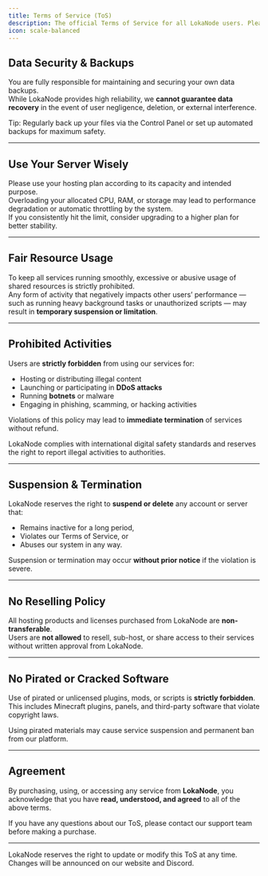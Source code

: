 ```yaml
---
title: Terms of Service (ToS)
description: The official Terms of Service for all LokaNode users. Please read carefully before using our hosting services.
icon: scale-balanced
---
```


## Data Security & Backups
You are fully responsible for maintaining and securing your own data backups.  
While LokaNode provides high reliability, we **cannot guarantee data recovery** in the event of user negligence, deletion, or external interference.

<Tip>
  Tip: Regularly back up your files via the Control Panel or set up automated backups for maximum safety.
</Tip>

---

## Use Your Server Wisely
Please use your hosting plan according to its capacity and intended purpose.  
Overloading your allocated CPU, RAM, or storage may lead to performance degradation or automatic throttling by the system.  
If you consistently hit the limit, consider upgrading to a higher plan for better stability.

---

## Fair Resource Usage
To keep all services running smoothly, excessive or abusive usage of shared resources is strictly prohibited.  
Any form of activity that negatively impacts other users’ performance — such as running heavy background tasks or unauthorized scripts — may result in **temporary suspension or limitation**.

---

## Prohibited Activities
Users are **strictly forbidden** from using our services for:
- Hosting or distributing illegal content  
- Launching or participating in **DDoS attacks**  
- Running **botnets** or malware  
- Engaging in phishing, scamming, or hacking activities  

Violations of this policy may lead to **immediate termination** of services without refund.

<Note>
  LokaNode complies with international digital safety standards and reserves the right to report illegal activities to authorities.
</Note>

---

## Suspension & Termination
LokaNode reserves the right to **suspend or delete** any account or server that:
- Remains inactive for a long period,  
- Violates our Terms of Service, or  
- Abuses our system in any way.  

Suspension or termination may occur **without prior notice** if the violation is severe.

---

## No Reselling Policy
All hosting products and licenses purchased from LokaNode are **non-transferable**.  
Users are **not allowed** to resell, sub-host, or share access to their services without written approval from LokaNode.

---

## No Pirated or Cracked Software
Use of pirated or unlicensed plugins, mods, or scripts is **strictly forbidden**.  
This includes Minecraft plugins, panels, and third-party software that violate copyright laws.

<Warning>
  Using pirated materials may cause service suspension and permanent ban from our platform.
</Warning>

---

## Agreement
By purchasing, using, or accessing any service from **LokaNode**, you acknowledge that you have **read, understood, and agreed** to all of the above terms.

If you have any questions about our ToS, please contact our support team before making a purchase.

---

<Note>
  LokaNode reserves the right to update or modify this ToS at any time. Changes will be announced on our website and Discord.
</Note>
